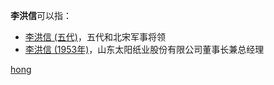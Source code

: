 '''李洪信'''可以指：
* [[李洪信_(五代)|李洪信 (五代)]]，五代和北宋军事将领
* [[李洪信_(1953年)|李洪信 (1953年)]]，山东太阳纸业股份有限公司董事长兼总经理

{{disambig}}

[[Category:三字李姓人名消歧义|hong]]